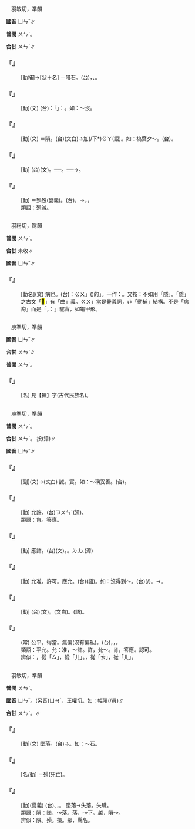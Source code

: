 
=={{ruby|殞|ㄩㄣˇ}}==

　羽敏切，準韻

'''國音''' <rt>ㄩㄣˇ</rt>∥

'''普閩''' <rt>ㄨㄣˋ</rt>。

'''台甘''' <rt>ㄨㄣˋ</rt>∥

    

==='''『{{ruby|殞|ㄩㄣˇ}}{{ruby|石|ㄕˊ}}』'''===
: [動補]→[狀＋名] ＝隕石。(台){{ruby|由|ㄧㄨˋ}}{{ruby|太|ㄊㄞ˪}}{{ruby|空|ㄎㆲ}}{{ruby|墜|ㄉㄨㄧ˫}}{{ruby|落|ㄌㄜㆷ ͘}}{{ruby|月|ㆣㆤㆷ ͘/ㆣㄨㆤㆷ ͘}}{{ruby|球|ㄍㄧㄨˊ}}，{{ruby|地|ㄉㄨㆤ˫/ㄉㆤ˫}}{{ruby|球|ㄍㄧㄨˊ}}{{ruby|丌|ㆤ}}{{ruby|鐵|ㄊㄧㆷ}}{{ruby|丸|ㄨㄢˊ}}、{{ruby|石|ㄐㄧㄜㆷ ͘}}{{ruby|頭|ㄊㄠˊ}}。
    

==='''『{{ruby|殞|ㄩㄣˇ}}』'''===
: [動](文) (台){{ruby|按|ㄢ˪}}：{{ruby|由|ㄧㄨˊ}}「{{ruby|墜|ㄉㄨㄧ˫}}{{ruby|落|ㄌㄜㆷ ͘}}」{{ruby|轉|ㄗㄨㄢ}}{{ruby|義|ㆣㄧ˫}}{{ruby|比|ㄅㄧˋ}}{{ruby|喻|ㆡㄨ˫/ㄌㄨ˫}}：{{ruby|死|ㄒㄧˋ}}{{ruby|亡|ㆠㆲˊ}}。如：～沒。
    

==='''『{{ruby|殞|ㄩㄣˇ}}』'''===
: [動](文) ＝隕。(台){{ruby|墜|ㄉㄨㄧ˫}}{{ruby|落|ㄌㆦㆶ ͘}}(文白)→加(/下*)<rt>ㄍㄚ</rt>{{ruby|落|ㄌㄠㆷ ͘}}(語)。如：槁葉夕～。(台){{ruby|枯|ㄍㆦ/ㄉㄚ}}{{ruby|葉|ㄏㄧㄜㆷ ͘}}{{ruby|近|ㄍㄨㄣ˫/ㄍㄧㄣ˫}}{{ruby|晚|ㆠㄨㄢˋ}}{{ruby|下|ㄍㄚ}}{{ruby|落|ㄌㄠㆷ ͘}}{{ruby|落|ㄌㄜㆷ ͘}}{{ruby|來|·ㄌㄞˊ}}。
    

==='''『{{ruby|殞|ㄩㄣˇ}}{{ruby|滅|ㄇㄧㄝˋ}}』'''===
: [動] (台){{ruby|殞|ㄨㄣˋ}}{{ruby|滅|ㆠㄧㄚㆵ ͘}}(文)。──{{ruby|墜|ㄉㄨㄧˋ}}{{ruby|落|ㄌㄜㆷ ͘}}{{ruby|滅|ㆠㄧㄚㆵ ͘}}{{ruby|亡|ㆠㆲˊ}}。──{{ruby|死|ㄒㄧˋ}}{{ruby|亡|ㆠㆲˊ}}→{{ruby|死|ㄒㄧˋ}}{{ruby|去|·ㄎㄧ˪}}。
    

==='''『{{ruby|殞|ㄩㄣˇ}}{{ruby|沒|ㄇㄛˋ}}』'''===
: [動] ＝殞歿(疊義)。(台){{ruby|墜|ㄉㄨㄧ˫}}{{ruby|落|ㄌㆦㆶ ͘}}，{{ruby|沈|ㄉㄧㆬˊ}}{{ruby|沒|ㆠㄨㆵ ͘}}→{{ruby|死|ㄒㄧˋ}}{{ruby|亡|ㆠㆲˊ}}，{{ruby|死|ㄒㄧˋ}}{{ruby|去|·ㄎㄧ˪}}。
:類語：殞滅。
:
    

=={{ruby|<mark>&#xffd54;</mark>|ㄩㄣˇ}}==

　羽粉切，隱韻

'''普閩''' <rt>ㄨㄣˋ</rt>。

'''台甘''' 未收∥

'''國音''' <rt>ㄩㄣˇ</rt>∥

    

==='''『{{ruby|<mark>&#xffd54;</mark>|ㄩㄣˇ}}』'''===
: [動名](文) 病也。(台){{ruby|按|ㄢ˪}}：{{ruby|普|ㄆㆦˋ}}{{ruby|閩|ㆠㄢˊ}}{{ruby|典|ㄉㄧㄢˋ}}{{ruby|借|ㄐㄧㄜㆷ}}{{ruby|調|ㄉㄧㄠ˫}}{{ruby|表|ㄅㄧㄠˋ}}{{ruby|方|ㄏㆲ}}{{ruby|言|ㆣㄧㄢˊ}}{{ruby|「|ㄨㄣˋ}}<rt>ㄍㄨ</rt>」({{ruby|駝|ㄊㄨㄛˊ}}{{ruby|背|ㄅㄟˋ}})的{{ruby|「|ㄨㄣˋ}}」。一作：{{ruby|<mark>&#xffd54;</mark>|ㄨㄣˋ}}{{ruby|痀|ㄍㄨ}}。又按：不如用「隱」。「隱」之古文「<mark>&#xf84fc;</mark>」有「曲」義。{{ruby|「|ㄨㄣˋ}}<rt>ㄍㄨ</rt>」當是疊義詞，非「動補」結構。不是「病痀」而是「{{ruby|隱|ㄨㄣˋ}}{{ruby|→|ㄎㄧㄠ}}{{ruby|痀|ㄍㄨ}}，{{ruby|諧|ㄏㄞˊ}}：{{ruby|龜|ㄍㄨ}}」駝背，如龜甲形。
    

=={{ruby|狁|ㄩㄣˇ}}==

　庾準切，準韻

'''國音''' <rt>ㄩㄣˇ</rt>∥

'''台甘''' <rt>ㄨㄣˋ</rt>∥

'''普閩''' <rt>ㄨㄣˋ</rt>。

    

==='''『{{ruby|玁|ㄒㄧㄢˇ}}{{ruby|狁|ㄩㄣˇ}}』'''===
: [名] 見【玁】字(古代民族名)。
    

=={{ruby|允|ㄩㄣˇ}}==

　庾準切，準韻

'''普閩''' <rt>ㄨㄣˋ</rt>。

'''台甘''' <rt>ㄨㄣˋ</rt>。 按{{ruby|：|ㄧㄣˋ}}(漳)∥

'''國音''' <rt>ㄩㄣˇ</rt>∥

    

==='''『{{ruby|允|ㄩㄣˇ}}』'''===
: [副](文)→(文白) 誠。實。如：～稱妥善。(台){{ruby|實|ㄒㄧㆵ ͘}}{{ruby|在|ㄗㄞ˫}}{{ruby|會|ㄨㆤ˫/ㆤ˫}}{{ruby|講|ㄍㆲˋ}}{{ruby|→|ㄍㆲ}}{{ruby|得|ㄉㄧㆵ}}{{ruby|是|ㄒㄧ˫}}{{ruby|真|ㄐㄧㄣ}}{{ruby|妥|ㄊㄜ˪}}{{ruby|當|ㄉㆲ˪}}。
    

==='''『{{ruby|允|ㄩㄣˇ}}』'''===
: [動] 允許。(台){{ruby|允|ㄨㄣˋ}}{{ruby|准|ㄗㄨㄣˋ/ㄧㄣˋ}}<rt>ㄗㄨㄣˋ</rt>(漳)。
:類語：肯。答應。
:
    

==='''『{{ruby|允|ㄩㄣˇ}}{{ruby|諾|ㄋㄨㄛˋ}}』'''===
: [動] 應許。(台){{ruby|允|ㄨㄣˋ}}{{ruby|諾|ㄌㆦㆶ ͘}}(文)。{{ruby|承|ㄒㄧㄥˊ}}{{ruby|諾|ㄌㆦㆶ ͘}}。{{ruby|允|ㄨㄣˋ}}{{ruby|人|·ㄌㄤˊ/ㄧㄣˋ}}<rt>ㄌㄤ˪</rt>(漳)
    

==='''『{{ruby|允|ㄩㄣˇ}}{{ruby|許|ㄒㄩˇ}}』'''===
: [動] 允准。許可。應允。(台){{ruby|允|ㄨㄣˋ}}{{ruby|准|ㄗㄨㄣˋ}}(語)。如：沒得到～。(台){{ruby|無|ㆠㄜˊ}}{{ruby|得|ㄉㄧㆵ}}{{ruby|著|ㄉㄧㄜㆷ ͘}}{{ruby|允|ㄧㄣˋ}}{{ruby|准|ㄗㄨㄣˋ}}(/{{ruby|答|ㄉㄚㆷ}}{{ruby|應|ㄧㄥ˪}})。→{{ruby|無|ㆠㄜˊ}}{{ruby|人|ㄌㄤˊ}}{{ruby|→|ㄌㄤ˫}}{{ruby|答|ㄉㄚㆷ}}{{ruby|應|ㄧㄥ˪}}。
    

==='''『{{ruby|應|ㄧㄥˋ}}{{ruby|允|ㄩㄣˇ}}』'''===
: [動] (台){{ruby|應|ㄧㄥ˪}}{{ruby|允|ㄨㄣˋ}}(文)。{{ruby|允|ㄨㄣˋ/ㄧㄣˋ}}{{ruby|准|ㄗㄨㄣˋ}}(文白)。{{ruby|允|ㄧㄣˋ/ㄨㄣˋ}}(語)。
    

==='''『{{ruby|公|ㄍㄨㄥ}}{{ruby|允|ㄩㄣˇ}}{{ruby|無|ㄨˊ}}{{ruby|私|ㄙ}}』'''===
: (常) 公平。得當。無偏(沒有偏私)。(台){{ruby|公|ㄍㆲ}}{{ruby|平|ㄅㆪˊ/ㄅㆥˊ}}，{{ruby|停|ㄉㄧㄥˊ}}{{ruby|當|ㄉㆲ˪}}，{{ruby|無|ㆠㄜˊ}}{{ruby|私|ㄙㄨ}}{{ruby|偏|ㄆㄧㄢ}}。
:類語：平允。允：准，～許。許，允～。肯，答應。認可。
:
:辨似：{{ruby|允|ㄩㄣˇ}}，從「ㄙ」，從「ㄦ」。{{ruby|充|ㄔㄨㄥ}}，從「ㄊ」，從「ㄦ」。
:
    

=={{ruby|隕|ㄩㄣˇ}}==

　羽敏切，準韻

'''普閩''' <rt>ㄨㄣˋ</rt>。

'''國音''' <rt>ㄩㄣˇ</rt>。(另音)<rt>ㄩㄢˊ</rt>，王權切。如：幅隕(/員)∥

'''台甘''' <rt>ㄨㄣˋ</rt>。{{ruby| |ㄨㄢˊ}}∥

    

==='''『{{ruby|隕|ㄩㄣˇ}}』'''===
: [動](文) 墜落。(台){{ruby|下|ㄍㄚ}}{{ruby|落|ㄌㄠㆷ ͘}}→{{ruby|加|ㄍㄚ}}{{ruby|落|ㄌㄠㆷ ͘}}。如：～石。
    

==='''『{{ruby|隕|ㄩㄣˇ}}』'''===
: [名/動] ＝殞(死亡)。
    

==='''『{{ruby|隕|ㄩㄣˇ}}{{ruby|越|ㄩㄝˋ}}』'''===
: [動](疊義) (台){{ruby|越|ㄨㄚㆵ ͘}}、{{ruby|隕|ㄨㄣˋ}}，{{ruby|皆|ㄍㄞ}}{{ruby|有|ㄧㄨˋ}}{{ruby|墜|ㄉㄨㄧ˫}}{{ruby|落|ㄌㆦㆶ ͘}}{{ruby|丌|ㆤ}}{{ruby|意|ㄧ˪}}{{ruby|思|ㄙㄨ˪}}。 墜落→失落。失職。
:類語：隕：墜，～落。落，～下。越，隕～。
:
:辨似：隕。殞。損。鄖，縣名。
:
    
